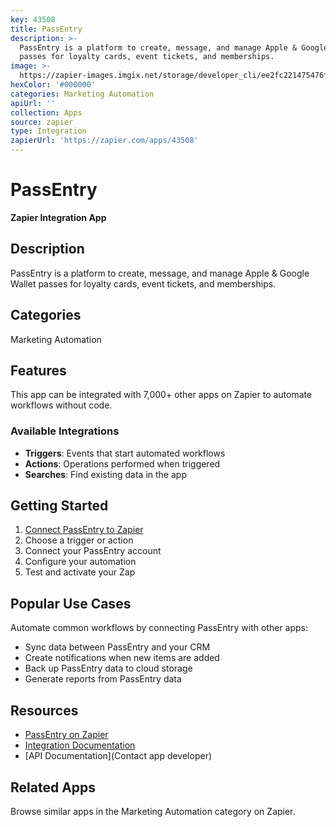 ```yaml
---
key: 43508
title: PassEntry
description: >-
  PassEntry is a platform to create, message, and manage Apple & Google Wallet
  passes for loyalty cards, event tickets, and memberships.
image: >-
  https://zapier-images.imgix.net/storage/developer_cli/ee2fc221475476fd8294d7bc4aa11805.png?auto=format%2Ccompress&ixlib=python-3.0.0&q=50
hexColor: '#000000'
categories: Marketing Automation
apiUrl: ''
collection: Apps
source: zapier
type: Integration
zapierUrl: 'https://zapier.com/apps/43508'
---
```

# PassEntry

**Zapier Integration App**

## Description

PassEntry is a platform to create, message, and manage Apple & Google Wallet passes for loyalty cards, event tickets, and memberships.

## Categories

Marketing Automation

## Features

This app can be integrated with 7,000+ other apps on Zapier to automate workflows without code.

### Available Integrations

- **Triggers**: Events that start automated workflows
- **Actions**: Operations performed when triggered
- **Searches**: Find existing data in the app

## Getting Started

1. [Connect PassEntry to Zapier](https://zapier.com/apps/43508)
2. Choose a trigger or action
3. Connect your PassEntry account
4. Configure your automation
5. Test and activate your Zap

## Popular Use Cases

Automate common workflows by connecting PassEntry with other apps:

- Sync data between PassEntry and your CRM
- Create notifications when new items are added
- Back up PassEntry data to cloud storage
- Generate reports from PassEntry data

## Resources

- [PassEntry on Zapier](https://zapier.com/apps/43508)
- [Integration Documentation](https://zapier.com/apps/43508/integrations)
- [API Documentation](Contact app developer)

## Related Apps

Browse similar apps in the Marketing Automation category on Zapier.
